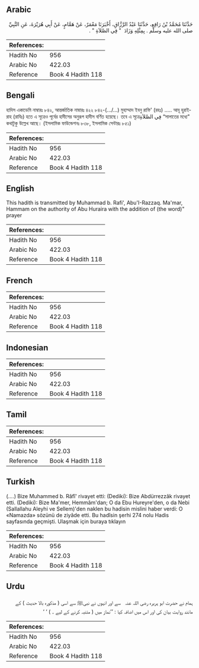 ## Arabic


<div dir="rtl" lang="ar" style={{fontSize:'larger',backgroundColor:'#f8f9fa',padding:20}}>
حَدَّثَنَا مُحَمَّدُ بْنُ رَافِعٍ، حَدَّثَنَا عَبْدُ الرَّزَّاقِ، أَخْبَرَنَا مَعْمَرٌ، عَنْ هَمَّامٍ، عَنْ أَبِي هُرَيْرَةَ، عَنِ النَّبِيِّ صلى الله عليه وسلم ‏.‏ بِمِثْلِهِ وَزَادَ ‏ "‏ فِي الصَّلاَةِ ‏"‏ ‏.‏
</div>
<div style={{backgroundColor:'#f8f9fa',padding:20, marginBottom: 10}}><table> <thead> <tr> <th>References:</th> <th></th> </tr> </thead> <tbody><tr><td>Hadith No</td><td>956</td></tr><tr><td>Arabic No</td><td>422.03</td></tr><tr><td>Reference</td><td>Book 4 Hadith 118</td></tr></tbody></table></div>

## Bengali


<div dir="ltr" lang="bn" style={{fontSize:'larger',backgroundColor:'#f8f9fa',padding:20}}>
হাদিস একাডেমি নাম্বারঃ ৮৪২, আন্তর্জাতিক নাম্বারঃ ৪২২ ৮৪২-(.../...) মুহাম্মাদ ইবনু রাফি' (রহঃ) ..... আবূ হুরাইরাহ (রাযিঃ) হতে এ সূত্রেও পূর্বের হাদীসের অনুরূপ হাদীস বর্ণিত হয়েছে। তবে এ সূত্রেفِي الصَّلاَةِ “সালাতের মধ্যে" কথাটুকু উল্লেখ আছে। (ইসলামিক ফাউন্ডেশনঃ ৮৩৮, ইসলামিক সেন্টারঃ ৮৫১)
</div>
<div style={{backgroundColor:'#f8f9fa',padding:20, marginBottom: 10}}><table> <thead> <tr> <th>References:</th> <th></th> </tr> </thead> <tbody><tr><td>Hadith No</td><td>956</td></tr><tr><td>Arabic No</td><td>422.03</td></tr><tr><td>Reference</td><td>Book 4 Hadith 118</td></tr></tbody></table></div>

## English


<div dir="ltr" lang="en" style={{fontSize:'larger',backgroundColor:'#f8f9fa',padding:20}}>
This hadith is transmitted by Muhammad b. Rafi', Abu'I-Razzaq. Ma'mar, Hammam on the authority of Abu Huraira with the addition of (the word)" prayer
</div>
<div style={{backgroundColor:'#f8f9fa',padding:20, marginBottom: 10}}><table> <thead> <tr> <th>References:</th> <th></th> </tr> </thead> <tbody><tr><td>Hadith No</td><td>956</td></tr><tr><td>Arabic No</td><td>422.03</td></tr><tr><td>Reference</td><td>Book 4 Hadith 118</td></tr></tbody></table></div>

## French


<div dir="ltr" lang="fr" style={{fontSize:'larger',backgroundColor:'#f8f9fa',padding:20}}>

</div>
<div style={{backgroundColor:'#f8f9fa',padding:20, marginBottom: 10}}><table> <thead> <tr> <th>References:</th> <th></th> </tr> </thead> <tbody><tr><td>Hadith No</td><td>956</td></tr><tr><td>Arabic No</td><td>422.03</td></tr><tr><td>Reference</td><td>Book 4 Hadith 118</td></tr></tbody></table></div>

## Indonesian


<div dir="ltr" lang="id" style={{fontSize:'larger',backgroundColor:'#f8f9fa',padding:20}}>

</div>
<div style={{backgroundColor:'#f8f9fa',padding:20, marginBottom: 10}}><table> <thead> <tr> <th>References:</th> <th></th> </tr> </thead> <tbody><tr><td>Hadith No</td><td>956</td></tr><tr><td>Arabic No</td><td>422.03</td></tr><tr><td>Reference</td><td>Book 4 Hadith 118</td></tr></tbody></table></div>

## Tamil


<div dir="ltr" lang="ta" style={{fontSize:'larger',backgroundColor:'#f8f9fa',padding:20}}>

</div>
<div style={{backgroundColor:'#f8f9fa',padding:20, marginBottom: 10}}><table> <thead> <tr> <th>References:</th> <th></th> </tr> </thead> <tbody><tr><td>Hadith No</td><td>956</td></tr><tr><td>Arabic No</td><td>422.03</td></tr><tr><td>Reference</td><td>Book 4 Hadith 118</td></tr></tbody></table></div>

## Turkish


<div dir="ltr" lang="tr" style={{fontSize:'larger',backgroundColor:'#f8f9fa',padding:20}}>
(….) Bize Muhammed b. Râfî' rivayet etti: (Dediki): Bize Abdürrezzâk rivayet etti. (Dediki): Bize Ma'mer, Hemmâm'dan; O da Ebu Hureyre'den, o da Nebi (Sallallahu Aleyhi ve Sellem)'den naklen bu hadisin mislini haber verdi: O «Namazda» sözünü de ziyâde etti. Bu hadîsin şerhi 274 nolu Hadis sayfasında geçmişti. Ulaşmak için buraya tıklayın
</div>
<div style={{backgroundColor:'#f8f9fa',padding:20, marginBottom: 10}}><table> <thead> <tr> <th>References:</th> <th></th> </tr> </thead> <tbody><tr><td>Hadith No</td><td>956</td></tr><tr><td>Arabic No</td><td>422.03</td></tr><tr><td>Reference</td><td>Book 4 Hadith 118</td></tr></tbody></table></div>

## Urdu


<div dir="rtl" lang="ur" style={{fontSize:'larger',backgroundColor:'#f8f9fa',padding:20}}>
ہمام نے حضرت ابو ہریرہ ‌رضی ‌اللہ ‌عنہ ‌ ‌ سے اور انہوں نے نبیﷺ سے اسی ( مذکورہ بالا حدیث ) کے مانند روایت بیان کی اور اس میں اضافہ کیا : ’’نماز میں ( متنبہ کرنے کے لیے ۔ ) ‘ ‘
</div>
<div style={{backgroundColor:'#f8f9fa',padding:20, marginBottom: 10}}><table> <thead> <tr> <th>References:</th> <th></th> </tr> </thead> <tbody><tr><td>Hadith No</td><td>956</td></tr><tr><td>Arabic No</td><td>422.03</td></tr><tr><td>Reference</td><td>Book 4 Hadith 118</td></tr></tbody></table></div>
